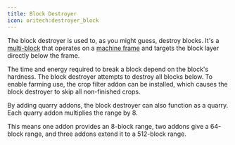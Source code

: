 ```yaml
---
title: Block Destroyer
icon: oritech:destroyer_block
---
```


<ModAsset location="oritech:destroyer_block" />

The block destroyer is used to, as you might guess, destroy blocks. It's a [multi-block](../processing/multiblocks) that operates on a [machine frame](../interaction/machine_frames) and targets the block layer directly below the frame.

The time and energy required to break a block depend on the block's hardness. The block destroyer attempts to destroy all blocks below. To enable farming use, the crop filter addon can be installed, which causes the block destroyer to skip all non-finished crops.

<ModAsset location="oritech:crop_filter_addon" />

By adding quarry addons, the block destroyer can also function as a quarry. Each quarry addon multiplies the range by 8.

This means one addon provides an 8-block range, two addons give a 64-block range, and three addons extend it to a 512-block range.

<ModAsset location="oritech:quarry_addon" />
